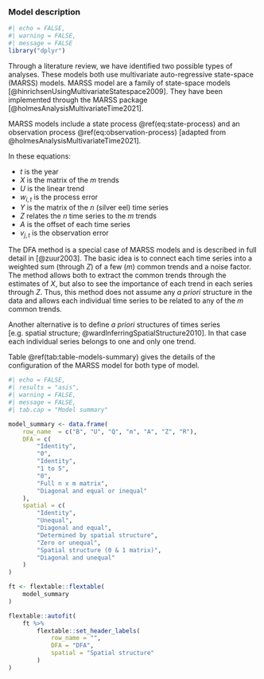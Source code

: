 ### Model description

```r
#| echo = FALSE,
#| warning = FALSE,
#| message = FALSE
library("dplyr")
```

Through a literature review, we have identified two possible types of analyses. These models both use multivariate auto-regressive state-space (MARSS) models.
MARSS model are a family of state-space models [@hinrichsenUsingMultivariateStatespace2009]. They have been implemented through the MARSS package [@holmesAnalysisMultivariateTime2021].

MARSS models include a state process \@ref(eq:state-process) and an observation process \@ref(eq:observation-process) [adapted from  @holmesAnalysisMultivariateTime2021].

\begin{align}
X_{i,t} = B_{i} \cdot X_{i,t-1} + U_{i} +w_{i,t} \qquad \mbox{ with } \left \{w_{i,t} \right \}  \sim N(0,Q_t) (\#eq:state-process)
\end{align}

\begin{align}
Y_{j,t} = A_j + \sum_{i=1}^{n} Z_{i,j} \cdot X_{i,t} + v_{j,t} \qquad \mbox{ with } \left \{ v_{j,t} \right \}  \sim N(0,R_t)(\#eq:observation-process)
\end{align}

In these equations:

- $t$ is the year
- $X$ is the matrix of the $m$ trends
- $U$ is the linear trend
- $w_{i,t}$ is the process error
- $Y$ is the matrix of the $n$ (silver eel) time series
- $Z$ relates the $n$ time series to the $m$ trends
- $A$ is the offset of each time series
- $v_{j,t}$ is the observation error

The DFA method is a special case of MARSS models and is described in full detail in [@zuur2003]. The basic idea is to connect each time series into a weighted sum (through $Z$) of a few ($m$) common trends and a noise factor.
The method allows both to extract the common trends through the estimates of $X$, but also to see the importance of each trend in each series through $Z$. 
Thus, this method does not assume any *a priori* structure in the data and allows each individual time series to be related to any of the $m$ common trends.

Another alternative is to define *a priori* structures of times series [e.g. spatial structure; @wardInferringSpatialStructure2010]. In that case each individual series belongs to one and only one trend.

Table \@ref(tab:table-models-summary) gives the details of the configuration of the MARSS model for both type of model.

```r
#| echo = FALSE,
#| results = "asis",
#| warning = FALSE,
#| message = FALSE,
#| tab.cap = "Model summary"

model_summary <- data.frame(
    row_name  = c("B", "U", "Q", "m", "A", "Z", "R"),
    DFA = c(
        "Identity",
        "0",
        "Identity",
        "1 to 5",
        "0",
        "Full n x m matrix",
        "Diagonal and equal or inequal"
    ),
    spatial = c(
        "Identity",
        "Unequal",
        "Diagonal and equal",
        "Determined by spatial structure",
        "Zero or unequal",
        "Spatial structure (0 & 1 matrix)",
        "Diagonal and unequal"
    )
)

ft <- flextable::flextable(
    model_summary
)

flextable::autofit(
    ft %>%
        flextable::set_header_labels(
            row_name = "",
            DFA = "DFA",
            spatial = "Spatial structure"
        )
)
```
